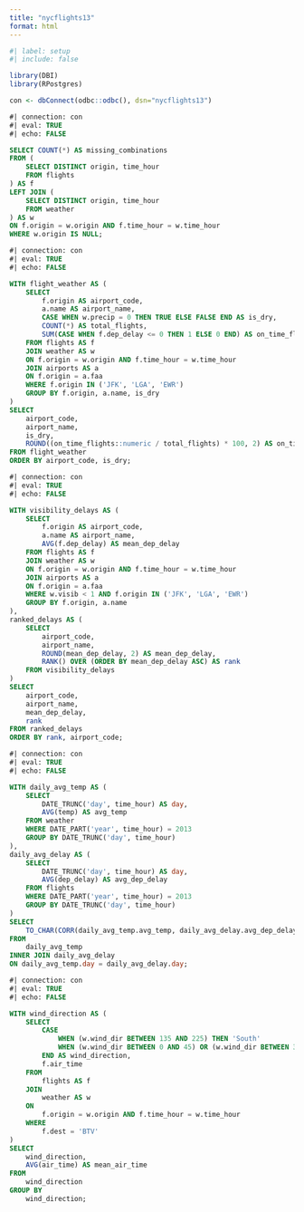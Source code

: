 ```yaml
---
title: "nycflights13"
format: html
---
```


```r
#| label: setup
#| include: false

library(DBI)
library(RPostgres)

con <- dbConnect(odbc::odbc(), dsn="nycflights13")
```

```sql
#| connection: con
#| eval: TRUE
#| echo: FALSE

SELECT COUNT(*) AS missing_combinations
FROM (
    SELECT DISTINCT origin, time_hour
    FROM flights
) AS f
LEFT JOIN (
    SELECT DISTINCT origin, time_hour
    FROM weather
) AS w
ON f.origin = w.origin AND f.time_hour = w.time_hour
WHERE w.origin IS NULL;
```

```sql
#| connection: con
#| eval: TRUE
#| echo: FALSE

WITH flight_weather AS (
    SELECT
        f.origin AS airport_code,
        a.name AS airport_name,
        CASE WHEN w.precip = 0 THEN TRUE ELSE FALSE END AS is_dry,
        COUNT(*) AS total_flights,
        SUM(CASE WHEN f.dep_delay <= 0 THEN 1 ELSE 0 END) AS on_time_flights
    FROM flights AS f
    JOIN weather AS w
    ON f.origin = w.origin AND f.time_hour = w.time_hour
    JOIN airports AS a
    ON f.origin = a.faa
    WHERE f.origin IN ('JFK', 'LGA', 'EWR')
    GROUP BY f.origin, a.name, is_dry
)
SELECT
    airport_code,
    airport_name,
    is_dry,
    ROUND((on_time_flights::numeric / total_flights) * 100, 2) AS on_time_percentage
FROM flight_weather
ORDER BY airport_code, is_dry;
```

```sql
#| connection: con
#| eval: TRUE
#| echo: FALSE

WITH visibility_delays AS (
    SELECT
        f.origin AS airport_code,
        a.name AS airport_name,
        AVG(f.dep_delay) AS mean_dep_delay
    FROM flights AS f
    JOIN weather AS w
    ON f.origin = w.origin AND f.time_hour = w.time_hour
    JOIN airports AS a
    ON f.origin = a.faa
    WHERE w.visib < 1 AND f.origin IN ('JFK', 'LGA', 'EWR')
    GROUP BY f.origin, a.name
),
ranked_delays AS (
    SELECT
        airport_code,
        airport_name,
        ROUND(mean_dep_delay, 2) AS mean_dep_delay,
        RANK() OVER (ORDER BY mean_dep_delay ASC) AS rank
    FROM visibility_delays
)
SELECT
    airport_code,
    airport_name,
    mean_dep_delay,
    rank
FROM ranked_delays
ORDER BY rank, airport_code;
```

```sql
#| connection: con
#| eval: TRUE
#| echo: FALSE

WITH daily_avg_temp AS (
    SELECT
        DATE_TRUNC('day', time_hour) AS day,
        AVG(temp) AS avg_temp
    FROM weather
    WHERE DATE_PART('year', time_hour) = 2013
    GROUP BY DATE_TRUNC('day', time_hour)
),
daily_avg_delay AS (
    SELECT
        DATE_TRUNC('day', time_hour) AS day,
        AVG(dep_delay) AS avg_dep_delay
    FROM flights
    WHERE DATE_PART('year', time_hour) = 2013
    GROUP BY DATE_TRUNC('day', time_hour)
)
SELECT
    TO_CHAR(CORR(daily_avg_temp.avg_temp, daily_avg_delay.avg_dep_delay), 'FM999999999.00') AS correlation_coefficient
FROM
    daily_avg_temp
INNER JOIN daily_avg_delay
ON daily_avg_temp.day = daily_avg_delay.day;
```

```sql
#| connection: con
#| eval: TRUE
#| echo: FALSE

WITH wind_direction AS (
    SELECT
        CASE
            WHEN (w.wind_dir BETWEEN 135 AND 225) THEN 'South'
            WHEN (w.wind_dir BETWEEN 0 AND 45) OR (w.wind_dir BETWEEN 315 AND 360) THEN 'North'
        END AS wind_direction,
        f.air_time
    FROM
        flights AS f
    JOIN
        weather AS w
    ON
        f.origin = w.origin AND f.time_hour = w.time_hour
    WHERE
        f.dest = 'BTV'
)
SELECT
    wind_direction,
    AVG(air_time) AS mean_air_time
FROM
    wind_direction
GROUP BY
    wind_direction;
```
